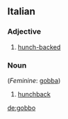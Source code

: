 ==Italian==

===Adjective===
{{it-adj|gobb}}

# [[hunch-backed]]

===Noun===
{{it-noun|gobb|m|o|i}} (''Feminine'': [[gobba]])

# [[hunchback]]

[[de:gobbo]]